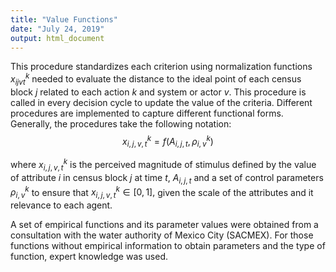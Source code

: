 ```yaml
---
title: "Value Functions"
date: "July 24, 2019"
output: html_document
---
```


This procedure standardizes each criterion using normalization functions $x_{ijvt}^k$ needed to evaluate the distance to the ideal point of each census block $j$ related to each action $k$ and system or actor $v$. This procedure is called in every decision cycle to update the value of the criteria. 
Different procedures are implemented to capture different functional forms. Generally, the procedures take the following notation:
$$x_{i,j,v,t}^k = f(A_{i,j,t}, \rho_{i,v}^k)$$

where $x_{i,j,v,t}^k$ is the perceived magnitude of stimulus defined by the value of attribute $i$ in census block $j$ at time $t$, $A_{i,j,t}$ and a set of control parameters  $\rho_{i,v}^k$ to ensure that $x_{i,j,v,t}^k \in [0,1],$ given the scale of the attributes and it relevance to each agent.  

A set of empirical functions and its parameter values were obtained from a consultation with the water authority of Mexico City (SACMEX). For those functions without empirical information to obtain parameters and the type of function, expert knowledge was used. 
